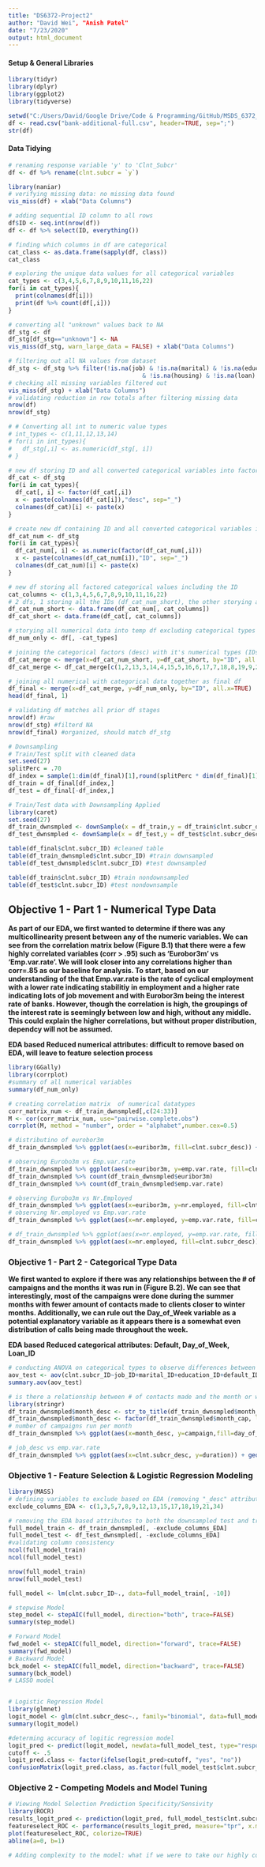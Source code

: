 ```yaml
---
title: "DS6372-Project2"
author: "David Wei", "Anish Patel"
date: "7/23/2020"
output: html_document
---
```


#### Setup & General Libraries
```r
library(tidyr)
library(dplyr)
library(ggplot2)
library(tidyverse)

setwd("C:/Users/David/Google Drive/Code & Programming/GitHub/MSDS_6372_Applied-Statistics_Project_2/UCI_Bank_Marketing_Classification_Model/Data Files/")
df <- read.csv("bank-additional-full.csv", header=TRUE, sep=";")
str(df)
```

#### Data Tidying
```r
# renaming response variable 'y' to 'Clnt_Subcr'
df <- df %>% rename(clnt.subcr = `y`)

library(naniar)
# verifying missing data: no missing data found
vis_miss(df) + xlab("Data Columns")

# adding sequential ID column to all rows
df$ID <- seq.int(nrow(df))
df <- df %>% select(ID, everything())

# finding which columns in df are categorical
cat_class <- as.data.frame(sapply(df, class))
cat_class

# exploring the unique data values for all categorical variables
cat_types <- c(3,4,5,6,7,8,9,10,11,16,22)
for(i in cat_types){
  print(colnames(df[i]))
  print(df %>% count(df[,i]))
}

# converting all "unknown" values back to NA
df_stg <- df
df_stg[df_stg=="unknown"] <- NA
vis_miss(df_stg, warn_large_data = FALSE) + xlab("Data Columns")

# filtering out all NA values from dataset
df_stg <- df_stg %>% filter(!is.na(job) & !is.na(marital) & !is.na(education) & !is.na(default)
                                      & !is.na(housing) & !is.na(loan) & !is.na(contact))
# checking all missing variables filtered out
vis_miss(df_stg) + xlab("Data Columns")
# validating reduction in row totals after filtering missing data
nrow(df)
nrow(df_stg) 

# # Converting all int to numeric value types
# int_types <- c(1,11,12,13,14)
# for(i in int_types){
#   df_stg[,i] <- as.numeric(df_stg[, i])
# }

# new df storing ID and all converted categorical variables into factor types
df_cat <- df_stg
for(i in cat_types){
  df_cat[, i] <- factor(df_cat[,i])
  x <- paste(colnames(df_cat[i]),"desc", sep="_")
  colnames(df_cat)[i] <- paste(x)
}

# create new df containing ID and all converted categorical variables into numerical types
df_cat_num <- df_stg
for(i in cat_types){
  df_cat_num[, i] <- as.numeric(factor(df_cat_num[,i]))
  x <- paste(colnames(df_cat_num[i]),"ID", sep="_")
  colnames(df_cat_num)[i] <- paste(x)
}

# new df storing all factored categorical values including the ID
cat_columns <- c(1,3,4,5,6,7,8,9,10,11,16,22)
# 2 dfs, 1 storing all the IDs (df_cat_num_short), the other storying all the factored "descriptions" (df_cat_short)
df_cat_num_short <- data.frame(df_cat_num[, cat_columns])
df_cat_short <- data.frame(df_cat[, cat_columns])

# storying all numerical data into temp df excluding categorical types
df_num_only <- df[, -cat_types]

# joining the categorical factors (desc) with it's numerical types (IDs) then re-ordering
df_cat_merge <- merge(x=df_cat_num_short, y=df_cat_short, by="ID", all.x=TRUE)
df_cat_merge <- df_cat_merge[c(1,2,13,3,14,4,15,5,16,6,17,7,18,8,19,9,20,10,21,11,22,12,23)]

# joining all numerical with categorical data together as final df
df_final <- merge(x=df_cat_merge, y=df_num_only, by="ID", all.x=TRUE)
head(df_final, 1)

# validating df matches all prior df stages
nrow(df) #raw
nrow(df_stg) #filterd NA
nrow(df_final) #organized, should match df_stg

# Downsampling
# Train/Test split with cleaned data
set.seed(27)
splitPerc = .70
df_index = sample(1:dim(df_final)[1],round(splitPerc * dim(df_final)[1]))
df_train = df_final[df_index,]
df_test = df_final[-df_index,]

# Train/Test data with Downsampling Applied
library(caret)
set.seed(27)
df_train_dwnsmpled <- downSample(x = df_train,y = df_train$clnt.subcr_desc)
df_test_dwnsmpled <- downSample(x = df_test,y = df_test$clnt.subcr_desc)

table(df_final$clnt.subcr_ID) #cleaned table
table(df_train_dwnsmpled$clnt.subcr_ID) #train downsampled
table(df_test_dwnsmpled$clnt.subcr_ID) #test downsampled

table(df_train$clnt.subcr_ID) #train nondownsampled
table(df_test$clnt.subcr_ID) #test nondownsample

```

## Objective 1 - Part 1 - Numerical Type Data
__As part of our EDA, we first wanted to determine if there was any multicollinearity present between any of the numeric variables. We can see from the correlation matrix below (Figure B.1) that there were a few highly correlated variables (corr > .95) such as  ‘Eurobor3m’ vs ‘Emp.var.rate’. We will look closer into any correlations higher than corr=.85 as our baseline for analysis. To start, based on our understanding of the that Emp.var.rate is the rate of cyclical employment with a lower rate indicating stabilitiy in employment and a higher rate indicating lots of job movement and with Eurobor3m being the interest rate of banks. However, though the correlation is high, the groupings of the interest rate is seemingly between low and high, without any middle. This could explain the higher correlations, but without proper distribution, dependcy will not be assumed.  __

\newline
__EDA based Reduced numerical attributes: difficult to remove based on EDA, will leave to feature selection process__
```r
library(GGally)
library(corrplot)
#summary of all numerical variables
summary(df_num_only)

# creating correlation matrix  of numerical datatypes
corr_matrix_num <- df_train_dwnsmpled[,c(24:33)]
M <- cor(corr_matrix_num, use="pairwise.complete.obs")
corrplot(M, method = "number", order = "alphabet",number.cex=0.5)

# distributino of eurobor3m
df_train_dwnsmpled %>% ggplot(aes(x=euribor3m, fill=clnt.subcr_desc)) + geom_density()

# observing Eurobo3m vs Emp.var.rate
df_train_dwnsmpled %>% ggplot(aes(x=euribor3m, y=emp.var.rate, fill=clnt.subcr_desc)) + geom_jitter() +geom_smooth(method="lm")
df_train_dwnsmpled %>% count(df_train_dwnsmpled$euribor3m)
df_train_dwnsmpled %>% count(df_train_dwnsmpled$emp.var.rate)

# observing Eurobo3m vs Nr.Employed
df_train_dwnsmpled %>% ggplot(aes(x=euribor3m, y=nr.employed, fill=clnt.subcr_desc)) + geom_point() +geom_smooth(method="lm")
# observing Nr.employed vs Emp.var.rate
df_train_dwnsmpled %>% ggplot(aes(x=nr.employed, y=emp.var.rate, fill=clnt.subcr_desc)) + geom_point() +geom_smooth(method="lm")

# df_train_dwnsmpled %>% ggplot(aes(x=nr.employed, y=emp.var.rate, fill=clnt.subcr_desc)) + geom_point() +geom_smooth(method="lm")
df_train_dwnsmpled %>% ggplot(aes(x=nr.employed, fill=clnt.subcr_desc)) + geom_histogram()
```

### Objective 1 - Part 2 - Categorical Type Data
__We first wanted to explore if there was any relationships between the # of campaigns and the months it was run in (Figure B.2). We can see that interestingly, most of the campaigns were done during the summer months with fewer amount of contacts made to clients closer to winter months. Additionally, we can rule out the Day_of_Week variable as a potential explanatory variable as it appears there is a somewhat even distribution of calls being made throughout the week.__

\newline

__EDA based Reduced categorical attributes: Default, Day_of_Week, Loan_ID__
```r
# conducting ANOVA on categorical types to observe differences between variables and our response factors
aov_test <- aov(clnt.subcr_ID~job_ID+marital_ID+education_ID+default_ID+loan_ID+contact_ID+month_ID+poutcome_ID, data=df_train_dwnsmpled)
summary.aov(aov_test)

# is there a relationship between # of contacts made and the month or week?
library(stringr)
df_train_dwnsmpled$month_desc <- str_to_title(df_train_dwnsmpled$month_desc)
df_train_dwnsmpled$month_desc <- factor(df_train_dwnsmpled$month_cap, levels=month.abb)
# number of campaigns run per month
df_train_dwnsmpled %>% ggplot(aes(x=month_desc, y=campaign,fill=day_of_week_desc)) + geom_bar(stat="identity") + scale_x_discrete(limits=month.abb) + labs(title="# of Campaigns per Month by Day", x="Month", y="# of Campaigns", fill="Day of Week")

# job_desc vs emp.var.rate
df_train_dwnsmpled %>% ggplot(aes(x=clnt.subcr_desc, y=duration)) + geom_boxplot()


```

### Objective 1 - Feature Selection & Logistic Regression Modeling
```r
library(MASS)
# defining variables to exclude based on EDA (removing "_desc" attributes)
exclude_columns_EDA <- c(1,3,5,7,8,9,12,13,15,17,18,19,21,34)

# removing the EDA based attributes to both the downsampled test and train set
full_model_train <- df_train_dwnsmpled[, -exclude_columns_EDA]
full_model_test <- df_test_dwnsmpled[, -exclude_columns_EDA]
#validating column consistency
ncol(full_model_train)
ncol(full_model_test)

nrow(full_model_train)
nrow(full_model_test)

full_model <- lm(clnt.subcr_ID~., data=full_model_train[, -10])

# stepwise Model
step_model <- stepAIC(full_model, direction="both", trace=FALSE)
summary(step_model)

# Forward Model
fwd_model <- stepAIC(full_model, direction="forward", trace=FALSE)
summary(fwd_model)
# Backward Model
bck_model <- stepAIC(full_model, direction="backward", trace=FALSE)
summary(bck_model)
# LASSO model


# Logistic Regression Model
library(glmnet)
logit_model <- glm(clnt.subcr_desc~., family="binomial", data=full_model_train[, -9])
summary(logit_model)

#determing accuracy of logitic regression model
logit_pred <- predict(logit_model, newdata=full_model_test, type="response")
cutoff <- .5
logit_pred.class <- factor(ifelse(logit_pred>cutoff, "yes", "no"))
confusionMatrix(logit_pred.class, as.factor(full_model_test$clnt.subcr_desc))

```

### Objective 2 - Competing Models and Model Tuning
```r
# Viewing Model Selection Prediction Specificity/Sensivity
library(ROCR)
results_logit_pred <- prediction(logit_pred, full_model_test$clnt.subcr_desc, label.ordering=c("yes","no"))
featureselect_ROC <- performance(results_logit_pred, measure="tpr", x.measure="fpr")
plot(featureselect_ROC, colorize=TRUE)
abline(a=0, b=1)

# Adding complexity to the model: what if we were to take our highly correlated values and instead apply an interaction?

```












